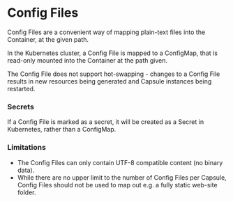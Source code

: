 # Config Files

Config Files are a convenient way of mapping plain-text files into the Container, at the given path.

In the Kubernetes cluster, a Config File is mapped to a ConfigMap, that is read-only mounted into the Container at the path given.

The Config File does not support hot-swapping - changes to a Config File results in new resources being generated and Capsule instances being restarted.

### Secrets

If a Config File is marked as a secret, it will be created as a Secret in Kubernetes, rather than a ConfigMap.

### Limitations

- The Config Files can only contain UTF-8 compatible content (no binary data).
- While there are no upper limit to the number of Config Files per Capsule, Config Files should not be used to map out e.g. a fully static web-site folder.
